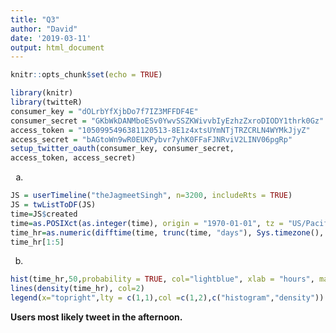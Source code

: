 ```yaml
---
title: "Q3"
author: "David"
date: '2019-03-11'
output: html_document
---
```


```r
knitr::opts_chunk$set(echo = TRUE)
```

```r
library(knitr)
library(twitteR)
consumer_key = "dOLrbYfXjbDo7f7IZ3MFFDF4E"
consumer_secret = "GKbWkDANMboESv0YwvSSZKWivvbIyEzhzZxroDIODY1thrk0Gz"
access_token = "1050995496381120513-8E1z4xtsUYmNTjTRZCRLN4WYMkJjyZ"
access_secret = "bAGtoWn9wR0EUKPybvr7yhK0FFaFJNRviV2LINV06pgRp"
setup_twitter_oauth(consumer_key, consumer_secret,
access_token, access_secret)
```

a.
```r
JS = userTimeline("theJagmeetSingh", n=3200, includeRts = TRUE)
JS = twListToDF(JS)
time=JS$created
time=as.POSIXct(as.integer(time), origin = "1970-01-01", tz = "US/Pacific")
time_hr=as.numeric(difftime(time, trunc(time, "days"), Sys.timezone(), "hours"))
time_hr[1:5]
```

b.
```r
hist(time_hr,50,probability = TRUE, col="lightblue", xlab = "hours", main = "Distribution of time of tweets")
lines(density(time_hr), col=2)
legend(x="topright",lty = c(1,1),col =c(1,2),c("histogram","density"))
```

**Users most likely tweet in the afternoon.**